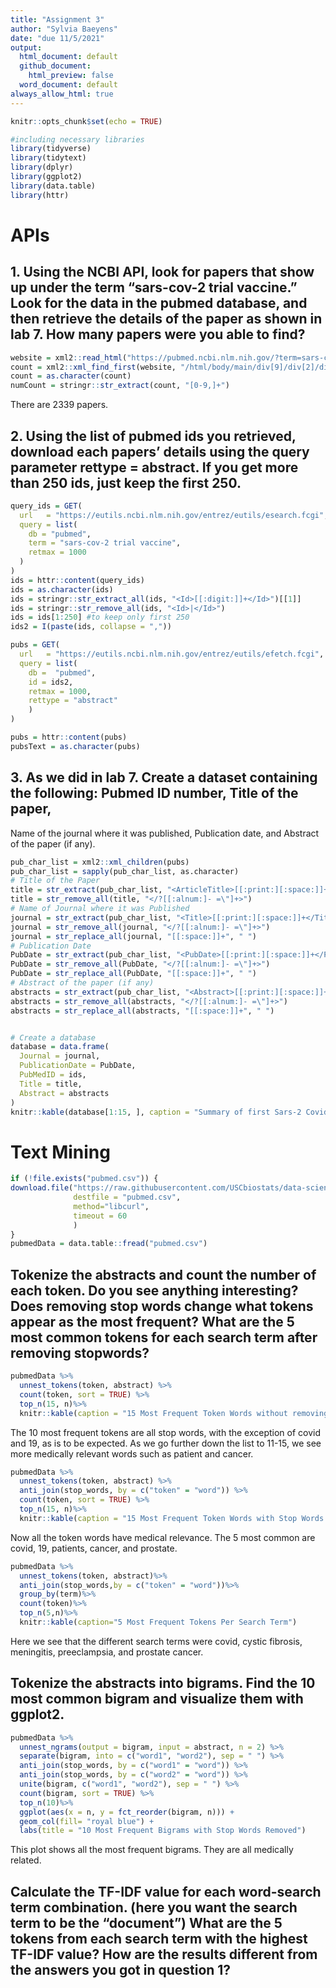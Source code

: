 ```yaml
---
title: "Assignment 3"
author: "Sylvia Baeyens"
date: "due 11/5/2021"
output:
  html_document: default
  github_document: 
    html_preview: false
  word_document: default
always_allow_html: true
---
```


```r
knitr::opts_chunk$set(echo = TRUE)
```


```r
#including necessary libraries
library(tidyverse)
library(tidytext)
library(dplyr)
library(ggplot2)
library(data.table)
library(httr)
```

# APIs

## 1. Using the NCBI API, look for papers that show up under the term “sars-cov-2 trial vaccine.” Look for the data in the pubmed database, and then retrieve the details of the paper as shown in lab 7. How many papers were you able to find?
```r

website = xml2::read_html("https://pubmed.ncbi.nlm.nih.gov/?term=sars-cov-2+trial+vaccine")
count = xml2::xml_find_first(website, "/html/body/main/div[9]/div[2]/div[2]/div[1]/div[1]/span")
count = as.character(count)
numCount = stringr::str_extract(count, "[0-9,]+")

```
There are 2339 papers.

## 2. Using the list of pubmed ids you retrieved, download each papers’ details using the query parameter rettype = abstract. If you get more than 250 ids, just keep the first 250.
```r

query_ids = GET(
  url   = "https://eutils.ncbi.nlm.nih.gov/entrez/eutils/esearch.fcgi",
  query = list(
    db = "pubmed",
    term = "sars-cov-2 trial vaccine",
    retmax = 1000
  )
)
ids = httr::content(query_ids)
ids = as.character(ids)
ids = stringr::str_extract_all(ids, "<Id>[[:digit:]]+</Id>")[[1]]
ids = stringr::str_remove_all(ids, "<Id>|</Id>")
ids = ids[1:250] #to keep only first 250
ids2 = I(paste(ids, collapse = ","))

pubs = GET(
  url   = "https://eutils.ncbi.nlm.nih.gov/entrez/eutils/efetch.fcgi",
  query = list(
    db =  "pubmed",
    id = ids2,
    retmax = 1000,
    rettype = "abstract"
    )
)

pubs = httr::content(pubs)
pubsText = as.character(pubs)
```

## 3. As we did in lab 7. Create a dataset containing the following: Pubmed ID number, Title of the paper,
Name of the journal where it was published, Publication date, and Abstract of the paper (if any).

```r

pub_char_list = xml2::xml_children(pubs)
pub_char_list = sapply(pub_char_list, as.character)
# Title of the Paper
title = str_extract(pub_char_list, "<ArticleTitle>[[:print:][:space:]]+</ArticleTitle>")
title = str_remove_all(title, "</?[[:alnum:]- =\"]+>")
# Name of Journal where it was Published
journal = str_extract(pub_char_list, "<Title>[[:print:][:space:]]+</Title>")
journal = str_remove_all(journal, "</?[[:alnum:]- =\"]+>")
journal = str_replace_all(journal, "[[:space:]]+", " ")
# Publication Date
PubDate = str_extract(pub_char_list, "<PubDate>[[:print:][:space:]]+</PubDate>")
PubDate = str_remove_all(PubDate, "</?[[:alnum:]- =\"]+>")
PubDate = str_replace_all(PubDate, "[[:space:]]+", " ")
# Abstract of the paper (if any)
abstracts = str_extract(pub_char_list, "<Abstract>[[:print:][:space:]]+</Abstract>")
abstracts = str_remove_all(abstracts, "</?[[:alnum:]- =\"]+>")
abstracts = str_replace_all(abstracts, "[[:space:]]+", " ")


# Create a database
database = data.frame(
  Journal = journal,
  PublicationDate = PubDate,
  PubMedID = ids,
  Title = title,
  Abstract = abstracts
)
knitr::kable(database[1:15, ], caption = "Summary of first Sars-2 Covid Vaccine Academic Papers")
```

# Text Mining

```r
if (!file.exists("pubmed.csv")) {
download.file("https://raw.githubusercontent.com/USCbiostats/data-science-data/master/03_pubmed/pubmed.csv",
              destfile = "pubmed.csv", 
              method="libcurl", 
              timeout = 60
              )
}
pubmedData = data.table::fread("pubmed.csv")
```

## Tokenize the abstracts and count the number of each token. Do you see anything interesting? Does removing stop words change what tokens appear as the most frequent? What are the 5 most common tokens for each search term after removing stopwords?

```r
pubmedData %>%
  unnest_tokens(token, abstract) %>%
  count(token, sort = TRUE) %>%
  top_n(15, n)%>%
  knitr::kable(caption = "15 Most Frequent Token Words without removing Stop Words")
```
The 10 most frequent tokens are all stop words, with the exception of covid and 19, as is to be expected. As we go further down the list to 11-15, we see more medically relevant words such as patient and cancer.

```r
pubmedData %>%
  unnest_tokens(token, abstract) %>%
  anti_join(stop_words, by = c("token" = "word")) %>%
  count(token, sort = TRUE) %>%
  top_n(15, n)%>%
  knitr::kable(caption = "15 Most Frequent Token Words with Stop Words Removed")
```
Now all the token words have medical relevance. The 5 most common are covid, 19, patients, cancer, and prostate.

```r
pubmedData %>% 
  unnest_tokens(token, abstract)%>%
  anti_join(stop_words,by = c("token" = "word"))%>%
  group_by(term)%>%
  count(token)%>%
  top_n(5,n)%>%
  knitr::kable(caption="5 Most Frequent Tokens Per Search Term")
```
Here we see that the different search terms were covid, cystic fibrosis, meningitis, preeclampsia, and prostate cancer. 

## Tokenize the abstracts into bigrams. Find the 10 most common bigram and visualize them with ggplot2.

```r
pubmedData %>%
  unnest_ngrams(output = bigram, input = abstract, n = 2) %>%
  separate(bigram, into = c("word1", "word2"), sep = " ") %>%
  anti_join(stop_words, by = c("word1" = "word")) %>%
  anti_join(stop_words, by = c("word2" = "word")) %>%
  unite(bigram, c("word1", "word2"), sep = " ") %>%
  count(bigram, sort = TRUE) %>%
  top_n(10)%>%
  ggplot(aes(x = n, y = fct_reorder(bigram, n))) +
  geom_col(fill= "royal blue") +
  labs(title = "10 Most Frequent Bigrams with Stop Words Removed")
```
This plot shows all the most frequent bigrams. They are all medically related.

## Calculate the TF-IDF value for each word-search term combination. (here you want the search term to be the “document”) What are the 5 tokens from each search term with the highest TF-IDF value? How are the results different from the answers you got in question 1?
